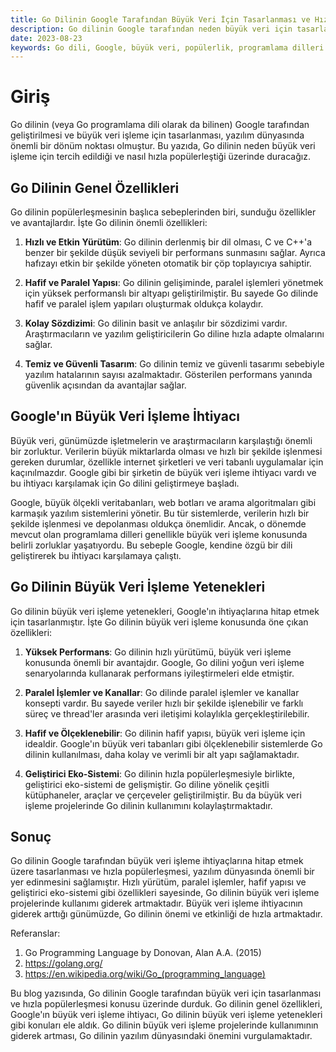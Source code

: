 ```yaml
---
title: Go Dilinin Google Tarafından Büyük Veri İçin Tasarlanması ve Hızla Popülerleşmesi
description: Go dilinin Google tarafından neden büyük veri için tasarlandığı ve hızla popülerleştiği konusunda detaylı bir blog makalesi.
date: 2023-08-23
keywords: Go dili, Google, büyük veri, popülerlik, programlama dilleri
---
```


# Giriş

Go dilinin (veya Go programlama dili olarak da bilinen) Google tarafından geliştirilmesi ve büyük veri işleme için tasarlanması, yazılım dünyasında önemli bir dönüm noktası olmuştur. Bu yazıda, Go dilinin neden büyük veri işleme için tercih edildiği ve nasıl hızla popülerleştiği üzerinde duracağız.

## Go Dilinin Genel Özellikleri

Go dilinin popülerleşmesinin başlıca sebeplerinden biri, sunduğu özellikler ve avantajlardır. İşte Go dilinin önemli özellikleri:

1. **Hızlı ve Etkin Yürütüm**: Go dilinin derlenmiş bir dil olması, C ve C++'a benzer bir şekilde düşük seviyeli bir performans sunmasını sağlar. Ayrıca hafızayı etkin bir şekilde yöneten otomatik bir çöp toplayıcıya sahiptir.

2. **Hafif ve Paralel Yapısı**: Go dilinin gelişiminde, paralel işlemleri yönetmek için yüksek performanslı bir altyapı geliştirilmiştir. Bu sayede Go dilinde hafif ve paralel işlem yapıları oluşturmak oldukça kolaydır.

3. **Kolay Sözdizimi**: Go dilinin basit ve anlaşılır bir sözdizimi vardır. Araştırmacıların ve yazılım geliştiricilerin Go diline hızla adapte olmalarını sağlar.

4. **Temiz ve Güvenli Tasarım**: Go dilinin temiz ve güvenli tasarımı sebebiyle yazılım hatalarının sayısı azalmaktadır. Gösterilen performans yanında güvenlik açısından da avantajlar sağlar.

## Google'ın Büyük Veri İşleme İhtiyacı

Büyük veri, günümüzde işletmelerin ve araştırmacıların karşılaştığı önemli bir zorluktur. Verilerin büyük miktarlarda olması ve hızlı bir şekilde işlenmesi gereken durumlar, özellikle internet şirketleri ve veri tabanlı uygulamalar için kaçınılmazdır. Google gibi bir şirketin de büyük veri işleme ihtiyacı vardı ve bu ihtiyacı karşılamak için Go dilini geliştirmeye başladı.

Google, büyük ölçekli veritabanları, web botları ve arama algoritmaları gibi karmaşık yazılım sistemlerini yönetir. Bu tür sistemlerde, verilerin hızlı bir şekilde işlenmesi ve depolanması oldukça önemlidir. Ancak, o dönemde mevcut olan programlama dilleri genellikle büyük veri işleme konusunda belirli zorluklar yaşatıyordu. Bu sebeple Google, kendine özgü bir dili geliştirerek bu ihtiyacı karşılamaya çalıştı.

## Go Dilinin Büyük Veri İşleme Yetenekleri

Go dilinin büyük veri işleme yetenekleri, Google'ın ihtiyaçlarına hitap etmek için tasarlanmıştır. İşte Go dilinin büyük veri işleme konusunda öne çıkan özellikleri:

1. **Yüksek Performans**: Go dilinin hızlı yürütümü, büyük veri işleme konusunda önemli bir avantajdır. Google, Go dilini yoğun veri işleme senaryolarında kullanarak performans iyileştirmeleri elde etmiştir.

2. **Paralel İşlemler ve Kanallar**: Go dilinde paralel işlemler ve kanallar konsepti vardır. Bu sayede veriler hızlı bir şekilde işlenebilir ve farklı süreç ve thread'ler arasında veri iletişimi kolaylıkla gerçekleştirilebilir.

3. **Hafif ve Ölçeklenebilir**: Go dilinin hafif yapısı, büyük veri işleme için idealdir. Google'ın büyük veri tabanları gibi ölçeklenebilir sistemlerde Go dilinin kullanılması, daha kolay ve verimli bir alt yapı sağlamaktadır.

4. **Geliştirici Eko-Sistemi**: Go dilinin hızla popülerleşmesiyle birlikte, geliştirici eko-sistemi de gelişmiştir. Go diline yönelik çeşitli kütüphaneler, araçlar ve çerçeveler geliştirilmiştir. Bu da büyük veri işleme projelerinde Go dilinin kullanımını kolaylaştırmaktadır.

## Sonuç

Go dilinin Google tarafından büyük veri işleme ihtiyaçlarına hitap etmek üzere tasarlanması ve hızla popülerleşmesi, yazılım dünyasında önemli bir yer edinmesini sağlamıştır. Hızlı yürütüm, paralel işlemler, hafif yapısı ve geliştirici eko-sistemi gibi özellikleri sayesinde, Go dilinin büyük veri işleme projelerinde kullanımı giderek artmaktadır. Büyük veri işleme ihtiyacının giderek arttığı günümüzde, Go dilinin önemi ve etkinliği de hızla artmaktadır.

Referanslar:
1. Go Programming Language by Donovan, Alan A.A. (2015)
2. https://golang.org/
3. https://en.wikipedia.org/wiki/Go_(programming_language)

Bu blog yazısında, Go dilinin Google tarafından büyük veri için tasarlanması ve hızla popülerleşmesi konusu üzerinde durduk. Go dilinin genel özellikleri, Google'ın büyük veri işleme ihtiyacı, Go dilinin büyük veri işleme yetenekleri gibi konuları ele aldık. Go dilinin büyük veri işleme projelerinde kullanımının giderek artması, Go dilinin yazılım dünyasındaki önemini vurgulamaktadır.